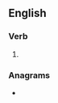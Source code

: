 ==English==

===Verb===
{{head|en|verb form}}

# {{en-past of|tucker}}

===Anagrams===
* {{anagrams|en|retucked|tree duck}}